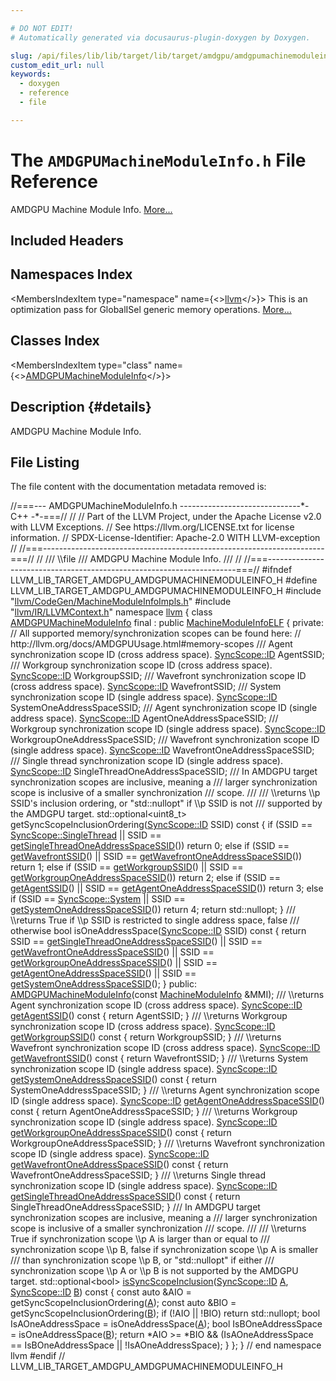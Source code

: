 ```yaml
---

# DO NOT EDIT!
# Automatically generated via docusaurus-plugin-doxygen by Doxygen.

slug: /api/files/lib/lib/target/lib/target/amdgpu/amdgpumachinemoduleinfo-h
custom_edit_url: null
keywords:
  - doxygen
  - reference
  - file

---
```





# The `AMDGPUMachineModuleInfo.h` File Reference

<DoxygenPage pluginConfig={pluginConfig}>

AMDGPU Machine Module Info. <a href="#details">More...</a>

## Included Headers

<IncludesList>
<IncludesListItem
  filePath="llvm/CodeGen/MachineModuleInfoImpls.h"
  permalink="/docs/api/files/include/include/llvm/include/llvm/codegen/machinemoduleinfoimpls-h"
  isLocal="true" />
<IncludesListItem
  filePath="llvm/IR/LLVMContext.h"
  permalink="/docs/api/files/include/include/llvm/include/llvm/ir/llvmcontext-h"
  isLocal="true" />
</IncludesList>

## Namespaces Index

<MembersIndex>

<MembersIndexItem
  type="namespace"
  name={<><a href="/docs/api/namespaces/llvm">llvm</a></>}>
This is an optimization pass for GlobalISel generic memory operations. <a href="/docs/api/namespaces/llvm/#details">More...</a>
</MembersIndexItem>

</MembersIndex>

## Classes Index

<MembersIndex>

<MembersIndexItem
  type="class"
  name={<><a href="/docs/api/classes/llvm/amdgpumachinemoduleinfo">AMDGPUMachineModuleInfo</a></>}>
</MembersIndexItem>

</MembersIndex>

## Description {#details}

AMDGPU Machine Module Info.

## File Listing

The file content with the documentation metadata removed is:

<ProgramListing>

<Link id="l00001" /><CodeLine lineNumber="1"><span class="doxyHighlightComment">//===--- AMDGPUMachineModuleInfo.h ------------------------------&#42;- C++ -&#42;-===//</span></CodeLine>
<Link id="l00002" /><CodeLine lineNumber="2"><span class="doxyHighlightComment">//</span></CodeLine>
<Link id="l00003" /><CodeLine lineNumber="3"><span class="doxyHighlightComment">// Part of the LLVM Project, under the Apache License v2.0 with LLVM Exceptions.</span></CodeLine>
<Link id="l00004" /><CodeLine lineNumber="4"><span class="doxyHighlightComment">// See https://llvm.org/LICENSE.txt for license information.</span></CodeLine>
<Link id="l00005" /><CodeLine lineNumber="5"><span class="doxyHighlightComment">// SPDX-License-Identifier: Apache-2.0 WITH LLVM-exception</span></CodeLine>
<Link id="l00006" /><CodeLine lineNumber="6"><span class="doxyHighlightComment">//</span></CodeLine>
<Link id="l00007" /><CodeLine lineNumber="7"><span class="doxyHighlightComment">//===----------------------------------------------------------------------===//</span></CodeLine>
<Link id="l00008" /><CodeLine lineNumber="8"><span class="doxyHighlightComment">//</span></CodeLine>
<Link id="l00009" /><CodeLine lineNumber="9"><span class="doxyHighlightComment">/// \\file</span></CodeLine>
<Link id="l00010" /><CodeLine lineNumber="10"><span class="doxyHighlightComment">/// AMDGPU Machine Module Info.</span></CodeLine>
<Link id="l00011" /><CodeLine lineNumber="11"><span class="doxyHighlightComment">///</span></CodeLine>
<Link id="l00012" /><CodeLine lineNumber="12"><span class="doxyHighlightComment">//</span></CodeLine>
<Link id="l00013" /><CodeLine lineNumber="13"><span class="doxyHighlightComment">//===----------------------------------------------------------------------===//</span></CodeLine>
<Link id="l00014" /><CodeLine lineNumber="14"></CodeLine>
<Link id="l00015" /><CodeLine lineNumber="15"><span class="doxyHighlightPreprocessor">#ifndef LLVM&#95;LIB&#95;TARGET&#95;AMDGPU&#95;AMDGPUMACHINEMODULEINFO&#95;H</span></CodeLine>
<Link id="l00016" /><CodeLine lineNumber="16"><span class="doxyHighlightPreprocessor">#define LLVM&#95;LIB&#95;TARGET&#95;AMDGPU&#95;AMDGPUMACHINEMODULEINFO&#95;H</span></CodeLine>
<Link id="l00017" /><CodeLine lineNumber="17"></CodeLine>
<Link id="l00018" /><CodeLine lineNumber="18"><span class="doxyHighlightPreprocessor">#include &quot;<a href="/docs/api/files/include/include/llvm/include/llvm/codegen/machinemoduleinfoimpls-h">llvm/CodeGen/MachineModuleInfoImpls.h</a>&quot;</span></CodeLine>
<Link id="l00019" /><CodeLine lineNumber="19"><span class="doxyHighlightPreprocessor">#include &quot;<a href="/docs/api/files/include/include/llvm/include/llvm/ir/llvmcontext-h">llvm/IR/LLVMContext.h</a>&quot;</span></CodeLine>
<Link id="l00020" /><CodeLine lineNumber="20"></CodeLine>
<Link id="l00021" /><CodeLine lineNumber="21"><span class="doxyHighlightKeyword">namespace </span><span class="doxyHighlight"><a href="/docs/api/namespaces/llvm">llvm</a> &#123;</span></CodeLine>
<Link id="l00022" /><CodeLine lineNumber="22"></CodeLine>
<Link id="l00023" /><CodeLine lineNumber="23" lineLink="/docs/api/classes/llvm/amdgpumachinemoduleinfo"><span class="doxyHighlightKeyword">class </span><span class="doxyHighlight"><a href="/docs/api/classes/llvm/amdgpumachinemoduleinfo/#ae8cd76b599873138cddf10f91e7bcad0">AMDGPUMachineModuleInfo</a> final : </span><span class="doxyHighlightKeyword">public</span><span class="doxyHighlight"> <a href="/docs/api/classes/llvm/machinemoduleinfoelf/#a10fcc9cad3c4fe08af16f7ca8c14110d">MachineModuleInfoELF</a> &#123;</span></CodeLine>
<Link id="l00024" /><CodeLine lineNumber="24"><span class="doxyHighlightKeyword">private</span><span class="doxyHighlight">:</span></CodeLine>
<Link id="l00025" /><CodeLine lineNumber="25"></CodeLine>
<Link id="l00026" /><CodeLine lineNumber="26"><span class="doxyHighlight">  </span><span class="doxyHighlightComment">// All supported memory/synchronization scopes can be found here:</span></CodeLine>
<Link id="l00027" /><CodeLine lineNumber="27"><span class="doxyHighlight">  </span><span class="doxyHighlightComment">//   http://llvm.org/docs/AMDGPUUsage.html#memory-scopes</span></CodeLine>
<Link id="l00028" /><CodeLine lineNumber="28"></CodeLine>
<Link id="l00029" /><CodeLine lineNumber="29"><span class="doxyHighlightComment">  /// Agent synchronization scope ID (cross address space).</span></CodeLine>
<Link id="l00030" /><CodeLine lineNumber="30"><span class="doxyHighlight">  <a href="/docs/api/namespaces/llvm/syncscope/#a80741d3f96133391b683effd8e5b77f0">SyncScope::ID</a> AgentSSID;</span></CodeLine>
<Link id="l00031" /><CodeLine lineNumber="31"><span class="doxyHighlightComment">  /// Workgroup synchronization scope ID (cross address space).</span></CodeLine>
<Link id="l00032" /><CodeLine lineNumber="32"><span class="doxyHighlight">  <a href="/docs/api/namespaces/llvm/syncscope/#a80741d3f96133391b683effd8e5b77f0">SyncScope::ID</a> WorkgroupSSID;</span></CodeLine>
<Link id="l00033" /><CodeLine lineNumber="33"><span class="doxyHighlightComment">  /// Wavefront synchronization scope ID (cross address space).</span></CodeLine>
<Link id="l00034" /><CodeLine lineNumber="34"><span class="doxyHighlight">  <a href="/docs/api/namespaces/llvm/syncscope/#a80741d3f96133391b683effd8e5b77f0">SyncScope::ID</a> WavefrontSSID;</span></CodeLine>
<Link id="l00035" /><CodeLine lineNumber="35"><span class="doxyHighlightComment">  /// System synchronization scope ID (single address space).</span></CodeLine>
<Link id="l00036" /><CodeLine lineNumber="36"><span class="doxyHighlight">  <a href="/docs/api/namespaces/llvm/syncscope/#a80741d3f96133391b683effd8e5b77f0">SyncScope::ID</a> SystemOneAddressSpaceSSID;</span></CodeLine>
<Link id="l00037" /><CodeLine lineNumber="37"><span class="doxyHighlightComment">  /// Agent synchronization scope ID (single address space).</span></CodeLine>
<Link id="l00038" /><CodeLine lineNumber="38"><span class="doxyHighlight">  <a href="/docs/api/namespaces/llvm/syncscope/#a80741d3f96133391b683effd8e5b77f0">SyncScope::ID</a> AgentOneAddressSpaceSSID;</span></CodeLine>
<Link id="l00039" /><CodeLine lineNumber="39"><span class="doxyHighlightComment">  /// Workgroup synchronization scope ID (single address space).</span></CodeLine>
<Link id="l00040" /><CodeLine lineNumber="40"><span class="doxyHighlight">  <a href="/docs/api/namespaces/llvm/syncscope/#a80741d3f96133391b683effd8e5b77f0">SyncScope::ID</a> WorkgroupOneAddressSpaceSSID;</span></CodeLine>
<Link id="l00041" /><CodeLine lineNumber="41"><span class="doxyHighlightComment">  /// Wavefront synchronization scope ID (single address space).</span></CodeLine>
<Link id="l00042" /><CodeLine lineNumber="42"><span class="doxyHighlight">  <a href="/docs/api/namespaces/llvm/syncscope/#a80741d3f96133391b683effd8e5b77f0">SyncScope::ID</a> WavefrontOneAddressSpaceSSID;</span></CodeLine>
<Link id="l00043" /><CodeLine lineNumber="43"><span class="doxyHighlightComment">  /// Single thread synchronization scope ID (single address space).</span></CodeLine>
<Link id="l00044" /><CodeLine lineNumber="44"><span class="doxyHighlight">  <a href="/docs/api/namespaces/llvm/syncscope/#a80741d3f96133391b683effd8e5b77f0">SyncScope::ID</a> SingleThreadOneAddressSpaceSSID;</span></CodeLine>
<Link id="l00045" /><CodeLine lineNumber="45"></CodeLine>
<Link id="l00046" /><CodeLine lineNumber="46"><span class="doxyHighlightComment">  /// In AMDGPU target synchronization scopes are inclusive, meaning a</span></CodeLine>
<Link id="l00047" /><CodeLine lineNumber="47"><span class="doxyHighlightComment">  /// larger synchronization scope is inclusive of a smaller synchronization</span></CodeLine>
<Link id="l00048" /><CodeLine lineNumber="48"><span class="doxyHighlightComment">  /// scope.</span></CodeLine>
<Link id="l00049" /><CodeLine lineNumber="49"><span class="doxyHighlightComment">  ///</span></CodeLine>
<Link id="l00050" /><CodeLine lineNumber="50"><span class="doxyHighlightComment">  /// \\returns \\p SSID&#39;s inclusion ordering, or &quot;std::nullopt&quot; if \\p SSID is not</span></CodeLine>
<Link id="l00051" /><CodeLine lineNumber="51"><span class="doxyHighlightComment">  /// supported by the AMDGPU target.</span></CodeLine>
<Link id="l00052" /><CodeLine lineNumber="52"><span class="doxyHighlight">  std::optional&lt;uint8&#95;t&gt;</span></CodeLine>
<Link id="l00053" /><CodeLine lineNumber="53"><span class="doxyHighlight">  getSyncScopeInclusionOrdering(<a href="/docs/api/namespaces/llvm/syncscope/#a80741d3f96133391b683effd8e5b77f0">SyncScope::ID</a> SSID)</span><span class="doxyHighlightKeyword"> const </span><span class="doxyHighlight">&#123;</span></CodeLine>
<Link id="l00054" /><CodeLine lineNumber="54"><span class="doxyHighlight">    </span><span class="doxyHighlightKeywordFlow">if</span><span class="doxyHighlight"> (SSID == <a href="/docs/api/namespaces/llvm/syncscope/#a15caddcf5c9b41f2f15c2ec363589f6ca6ee3fb8ea1d8946ee1f96ab1947b294a">SyncScope::SingleThread</a> ||</span></CodeLine>
<Link id="l00055" /><CodeLine lineNumber="55"><span class="doxyHighlight">        SSID == <a href="/docs/api/classes/llvm/amdgpumachinemoduleinfo/#a8524925498e76708938d92ad6b02ae7b">getSingleThreadOneAddressSpaceSSID</a>())</span></CodeLine>
<Link id="l00056" /><CodeLine lineNumber="56"><span class="doxyHighlight">      </span><span class="doxyHighlightKeywordFlow">return</span><span class="doxyHighlight"> 0;</span></CodeLine>
<Link id="l00057" /><CodeLine lineNumber="57"><span class="doxyHighlight">    </span><span class="doxyHighlightKeywordFlow">else</span><span class="doxyHighlight"> </span><span class="doxyHighlightKeywordFlow">if</span><span class="doxyHighlight"> (SSID == <a href="/docs/api/classes/llvm/amdgpumachinemoduleinfo/#a431ada583c5278580a9a0e0e4414fa0d">getWavefrontSSID</a>() ||</span></CodeLine>
<Link id="l00058" /><CodeLine lineNumber="58"><span class="doxyHighlight">             SSID == <a href="/docs/api/classes/llvm/amdgpumachinemoduleinfo/#a956502932a344bae9b2485c644de755b">getWavefrontOneAddressSpaceSSID</a>())</span></CodeLine>
<Link id="l00059" /><CodeLine lineNumber="59"><span class="doxyHighlight">      </span><span class="doxyHighlightKeywordFlow">return</span><span class="doxyHighlight"> 1;</span></CodeLine>
<Link id="l00060" /><CodeLine lineNumber="60"><span class="doxyHighlight">    </span><span class="doxyHighlightKeywordFlow">else</span><span class="doxyHighlight"> </span><span class="doxyHighlightKeywordFlow">if</span><span class="doxyHighlight"> (SSID == <a href="/docs/api/classes/llvm/amdgpumachinemoduleinfo/#a0bb9564cd6602b7626b47e2dbf30dc70">getWorkgroupSSID</a>() ||</span></CodeLine>
<Link id="l00061" /><CodeLine lineNumber="61"><span class="doxyHighlight">             SSID == <a href="/docs/api/classes/llvm/amdgpumachinemoduleinfo/#afebcf8056b7c0955c514a9a227c0d49e">getWorkgroupOneAddressSpaceSSID</a>())</span></CodeLine>
<Link id="l00062" /><CodeLine lineNumber="62"><span class="doxyHighlight">      </span><span class="doxyHighlightKeywordFlow">return</span><span class="doxyHighlight"> 2;</span></CodeLine>
<Link id="l00063" /><CodeLine lineNumber="63"><span class="doxyHighlight">    </span><span class="doxyHighlightKeywordFlow">else</span><span class="doxyHighlight"> </span><span class="doxyHighlightKeywordFlow">if</span><span class="doxyHighlight"> (SSID == <a href="/docs/api/classes/llvm/amdgpumachinemoduleinfo/#a54b94ddf953f392a7821187076481208">getAgentSSID</a>() ||</span></CodeLine>
<Link id="l00064" /><CodeLine lineNumber="64"><span class="doxyHighlight">             SSID == <a href="/docs/api/classes/llvm/amdgpumachinemoduleinfo/#a736d00fdb6d32d983fba96c6ecfc32e7">getAgentOneAddressSpaceSSID</a>())</span></CodeLine>
<Link id="l00065" /><CodeLine lineNumber="65"><span class="doxyHighlight">      </span><span class="doxyHighlightKeywordFlow">return</span><span class="doxyHighlight"> 3;</span></CodeLine>
<Link id="l00066" /><CodeLine lineNumber="66"><span class="doxyHighlight">    </span><span class="doxyHighlightKeywordFlow">else</span><span class="doxyHighlight"> </span><span class="doxyHighlightKeywordFlow">if</span><span class="doxyHighlight"> (SSID == <a href="/docs/api/namespaces/llvm/syncscope/#a15caddcf5c9b41f2f15c2ec363589f6caf9706a2e196638078e8323bfd9ba17de">SyncScope::System</a> ||</span></CodeLine>
<Link id="l00067" /><CodeLine lineNumber="67"><span class="doxyHighlight">             SSID == <a href="/docs/api/classes/llvm/amdgpumachinemoduleinfo/#af106a63cca11e519133fca91122df4c3">getSystemOneAddressSpaceSSID</a>())</span></CodeLine>
<Link id="l00068" /><CodeLine lineNumber="68"><span class="doxyHighlight">      </span><span class="doxyHighlightKeywordFlow">return</span><span class="doxyHighlight"> 4;</span></CodeLine>
<Link id="l00069" /><CodeLine lineNumber="69"></CodeLine>
<Link id="l00070" /><CodeLine lineNumber="70"><span class="doxyHighlight">    </span><span class="doxyHighlightKeywordFlow">return</span><span class="doxyHighlight"> std::nullopt;</span></CodeLine>
<Link id="l00071" /><CodeLine lineNumber="71"><span class="doxyHighlight">  &#125;</span></CodeLine>
<Link id="l00072" /><CodeLine lineNumber="72"></CodeLine>
<Link id="l00073" /><CodeLine lineNumber="73"><span class="doxyHighlightComment">  /// \\returns True if \\p SSID is restricted to single address space, false</span></CodeLine>
<Link id="l00074" /><CodeLine lineNumber="74"><span class="doxyHighlightComment">  /// otherwise</span></CodeLine>
<Link id="l00075" /><CodeLine lineNumber="75"><span class="doxyHighlight">  </span><span class="doxyHighlightKeywordType">bool</span><span class="doxyHighlight"> isOneAddressSpace(<a href="/docs/api/namespaces/llvm/syncscope/#a80741d3f96133391b683effd8e5b77f0">SyncScope::ID</a> SSID)</span><span class="doxyHighlightKeyword"> const </span><span class="doxyHighlight">&#123;</span></CodeLine>
<Link id="l00076" /><CodeLine lineNumber="76"><span class="doxyHighlight">    </span><span class="doxyHighlightKeywordFlow">return</span><span class="doxyHighlight"> SSID == <a href="/docs/api/classes/llvm/amdgpumachinemoduleinfo/#a8524925498e76708938d92ad6b02ae7b">getSingleThreadOneAddressSpaceSSID</a>() ||</span></CodeLine>
<Link id="l00077" /><CodeLine lineNumber="77"><span class="doxyHighlight">        SSID == <a href="/docs/api/classes/llvm/amdgpumachinemoduleinfo/#a956502932a344bae9b2485c644de755b">getWavefrontOneAddressSpaceSSID</a>() ||</span></CodeLine>
<Link id="l00078" /><CodeLine lineNumber="78"><span class="doxyHighlight">        SSID == <a href="/docs/api/classes/llvm/amdgpumachinemoduleinfo/#afebcf8056b7c0955c514a9a227c0d49e">getWorkgroupOneAddressSpaceSSID</a>() ||</span></CodeLine>
<Link id="l00079" /><CodeLine lineNumber="79"><span class="doxyHighlight">        SSID == <a href="/docs/api/classes/llvm/amdgpumachinemoduleinfo/#a736d00fdb6d32d983fba96c6ecfc32e7">getAgentOneAddressSpaceSSID</a>() ||</span></CodeLine>
<Link id="l00080" /><CodeLine lineNumber="80"><span class="doxyHighlight">        SSID == <a href="/docs/api/classes/llvm/amdgpumachinemoduleinfo/#af106a63cca11e519133fca91122df4c3">getSystemOneAddressSpaceSSID</a>();</span></CodeLine>
<Link id="l00081" /><CodeLine lineNumber="81"><span class="doxyHighlight">  &#125;</span></CodeLine>
<Link id="l00082" /><CodeLine lineNumber="82"></CodeLine>
<Link id="l00083" /><CodeLine lineNumber="83"><span class="doxyHighlightKeyword">public</span><span class="doxyHighlight">:</span></CodeLine>
<Link id="l00084" /><CodeLine lineNumber="84"><span class="doxyHighlight">  <a href="/docs/api/classes/llvm/amdgpumachinemoduleinfo/#ae8cd76b599873138cddf10f91e7bcad0">AMDGPUMachineModuleInfo</a>(</span><span class="doxyHighlightKeyword">const</span><span class="doxyHighlight"> <a href="/docs/api/classes/llvm/machinemoduleinfo">MachineModuleInfo</a> &amp;MMI);</span></CodeLine>
<Link id="l00085" /><CodeLine lineNumber="85"></CodeLine>
<Link id="l00086" /><CodeLine lineNumber="86"><span class="doxyHighlightComment">  /// \\returns Agent synchronization scope ID (cross address space).</span></CodeLine>
<Link id="l00087" /><CodeLine lineNumber="87" lineLink="/docs/api/classes/llvm/amdgpumachinemoduleinfo/#a54b94ddf953f392a7821187076481208"><span class="doxyHighlight">  <a href="/docs/api/namespaces/llvm/syncscope/#a80741d3f96133391b683effd8e5b77f0">SyncScope::ID</a> <a href="/docs/api/classes/llvm/amdgpumachinemoduleinfo/#a54b94ddf953f392a7821187076481208">getAgentSSID</a>()</span><span class="doxyHighlightKeyword"> const </span><span class="doxyHighlight">&#123;</span></CodeLine>
<Link id="l00088" /><CodeLine lineNumber="88"><span class="doxyHighlight">    </span><span class="doxyHighlightKeywordFlow">return</span><span class="doxyHighlight"> AgentSSID;</span></CodeLine>
<Link id="l00089" /><CodeLine lineNumber="89"><span class="doxyHighlight">  &#125;</span></CodeLine>
<Link id="l00090" /><CodeLine lineNumber="90"><span class="doxyHighlightComment">  /// \\returns Workgroup synchronization scope ID (cross address space).</span></CodeLine>
<Link id="l00091" /><CodeLine lineNumber="91" lineLink="/docs/api/classes/llvm/amdgpumachinemoduleinfo/#a0bb9564cd6602b7626b47e2dbf30dc70"><span class="doxyHighlight">  <a href="/docs/api/namespaces/llvm/syncscope/#a80741d3f96133391b683effd8e5b77f0">SyncScope::ID</a> <a href="/docs/api/classes/llvm/amdgpumachinemoduleinfo/#a0bb9564cd6602b7626b47e2dbf30dc70">getWorkgroupSSID</a>()</span><span class="doxyHighlightKeyword"> const </span><span class="doxyHighlight">&#123;</span></CodeLine>
<Link id="l00092" /><CodeLine lineNumber="92"><span class="doxyHighlight">    </span><span class="doxyHighlightKeywordFlow">return</span><span class="doxyHighlight"> WorkgroupSSID;</span></CodeLine>
<Link id="l00093" /><CodeLine lineNumber="93"><span class="doxyHighlight">  &#125;</span></CodeLine>
<Link id="l00094" /><CodeLine lineNumber="94"><span class="doxyHighlightComment">  /// \\returns Wavefront synchronization scope ID (cross address space).</span></CodeLine>
<Link id="l00095" /><CodeLine lineNumber="95" lineLink="/docs/api/classes/llvm/amdgpumachinemoduleinfo/#a431ada583c5278580a9a0e0e4414fa0d"><span class="doxyHighlight">  <a href="/docs/api/namespaces/llvm/syncscope/#a80741d3f96133391b683effd8e5b77f0">SyncScope::ID</a> <a href="/docs/api/classes/llvm/amdgpumachinemoduleinfo/#a431ada583c5278580a9a0e0e4414fa0d">getWavefrontSSID</a>()</span><span class="doxyHighlightKeyword"> const </span><span class="doxyHighlight">&#123;</span></CodeLine>
<Link id="l00096" /><CodeLine lineNumber="96"><span class="doxyHighlight">    </span><span class="doxyHighlightKeywordFlow">return</span><span class="doxyHighlight"> WavefrontSSID;</span></CodeLine>
<Link id="l00097" /><CodeLine lineNumber="97"><span class="doxyHighlight">  &#125;</span></CodeLine>
<Link id="l00098" /><CodeLine lineNumber="98"><span class="doxyHighlightComment">  /// \\returns System synchronization scope ID (single address space).</span></CodeLine>
<Link id="l00099" /><CodeLine lineNumber="99" lineLink="/docs/api/classes/llvm/amdgpumachinemoduleinfo/#af106a63cca11e519133fca91122df4c3"><span class="doxyHighlight">  <a href="/docs/api/namespaces/llvm/syncscope/#a80741d3f96133391b683effd8e5b77f0">SyncScope::ID</a> <a href="/docs/api/classes/llvm/amdgpumachinemoduleinfo/#af106a63cca11e519133fca91122df4c3">getSystemOneAddressSpaceSSID</a>()</span><span class="doxyHighlightKeyword"> const </span><span class="doxyHighlight">&#123;</span></CodeLine>
<Link id="l00100" /><CodeLine lineNumber="100"><span class="doxyHighlight">    </span><span class="doxyHighlightKeywordFlow">return</span><span class="doxyHighlight"> SystemOneAddressSpaceSSID;</span></CodeLine>
<Link id="l00101" /><CodeLine lineNumber="101"><span class="doxyHighlight">  &#125;</span></CodeLine>
<Link id="l00102" /><CodeLine lineNumber="102"><span class="doxyHighlightComment">  /// \\returns Agent synchronization scope ID (single address space).</span></CodeLine>
<Link id="l00103" /><CodeLine lineNumber="103" lineLink="/docs/api/classes/llvm/amdgpumachinemoduleinfo/#a736d00fdb6d32d983fba96c6ecfc32e7"><span class="doxyHighlight">  <a href="/docs/api/namespaces/llvm/syncscope/#a80741d3f96133391b683effd8e5b77f0">SyncScope::ID</a> <a href="/docs/api/classes/llvm/amdgpumachinemoduleinfo/#a736d00fdb6d32d983fba96c6ecfc32e7">getAgentOneAddressSpaceSSID</a>()</span><span class="doxyHighlightKeyword"> const </span><span class="doxyHighlight">&#123;</span></CodeLine>
<Link id="l00104" /><CodeLine lineNumber="104"><span class="doxyHighlight">    </span><span class="doxyHighlightKeywordFlow">return</span><span class="doxyHighlight"> AgentOneAddressSpaceSSID;</span></CodeLine>
<Link id="l00105" /><CodeLine lineNumber="105"><span class="doxyHighlight">  &#125;</span></CodeLine>
<Link id="l00106" /><CodeLine lineNumber="106"><span class="doxyHighlightComment">  /// \\returns Workgroup synchronization scope ID (single address space).</span></CodeLine>
<Link id="l00107" /><CodeLine lineNumber="107" lineLink="/docs/api/classes/llvm/amdgpumachinemoduleinfo/#afebcf8056b7c0955c514a9a227c0d49e"><span class="doxyHighlight">  <a href="/docs/api/namespaces/llvm/syncscope/#a80741d3f96133391b683effd8e5b77f0">SyncScope::ID</a> <a href="/docs/api/classes/llvm/amdgpumachinemoduleinfo/#afebcf8056b7c0955c514a9a227c0d49e">getWorkgroupOneAddressSpaceSSID</a>()</span><span class="doxyHighlightKeyword"> const </span><span class="doxyHighlight">&#123;</span></CodeLine>
<Link id="l00108" /><CodeLine lineNumber="108"><span class="doxyHighlight">    </span><span class="doxyHighlightKeywordFlow">return</span><span class="doxyHighlight"> WorkgroupOneAddressSpaceSSID;</span></CodeLine>
<Link id="l00109" /><CodeLine lineNumber="109"><span class="doxyHighlight">  &#125;</span></CodeLine>
<Link id="l00110" /><CodeLine lineNumber="110"><span class="doxyHighlightComment">  /// \\returns Wavefront synchronization scope ID (single address space).</span></CodeLine>
<Link id="l00111" /><CodeLine lineNumber="111" lineLink="/docs/api/classes/llvm/amdgpumachinemoduleinfo/#a956502932a344bae9b2485c644de755b"><span class="doxyHighlight">  <a href="/docs/api/namespaces/llvm/syncscope/#a80741d3f96133391b683effd8e5b77f0">SyncScope::ID</a> <a href="/docs/api/classes/llvm/amdgpumachinemoduleinfo/#a956502932a344bae9b2485c644de755b">getWavefrontOneAddressSpaceSSID</a>()</span><span class="doxyHighlightKeyword"> const </span><span class="doxyHighlight">&#123;</span></CodeLine>
<Link id="l00112" /><CodeLine lineNumber="112"><span class="doxyHighlight">    </span><span class="doxyHighlightKeywordFlow">return</span><span class="doxyHighlight"> WavefrontOneAddressSpaceSSID;</span></CodeLine>
<Link id="l00113" /><CodeLine lineNumber="113"><span class="doxyHighlight">  &#125;</span></CodeLine>
<Link id="l00114" /><CodeLine lineNumber="114"><span class="doxyHighlightComment">  /// \\returns Single thread synchronization scope ID (single address space).</span></CodeLine>
<Link id="l00115" /><CodeLine lineNumber="115" lineLink="/docs/api/classes/llvm/amdgpumachinemoduleinfo/#a8524925498e76708938d92ad6b02ae7b"><span class="doxyHighlight">  <a href="/docs/api/namespaces/llvm/syncscope/#a80741d3f96133391b683effd8e5b77f0">SyncScope::ID</a> <a href="/docs/api/classes/llvm/amdgpumachinemoduleinfo/#a8524925498e76708938d92ad6b02ae7b">getSingleThreadOneAddressSpaceSSID</a>()</span><span class="doxyHighlightKeyword"> const </span><span class="doxyHighlight">&#123;</span></CodeLine>
<Link id="l00116" /><CodeLine lineNumber="116"><span class="doxyHighlight">    </span><span class="doxyHighlightKeywordFlow">return</span><span class="doxyHighlight"> SingleThreadOneAddressSpaceSSID;</span></CodeLine>
<Link id="l00117" /><CodeLine lineNumber="117"><span class="doxyHighlight">  &#125;</span></CodeLine>
<Link id="l00118" /><CodeLine lineNumber="118"></CodeLine>
<Link id="l00119" /><CodeLine lineNumber="119"><span class="doxyHighlightComment">  /// In AMDGPU target synchronization scopes are inclusive, meaning a</span></CodeLine>
<Link id="l00120" /><CodeLine lineNumber="120"><span class="doxyHighlightComment">  /// larger synchronization scope is inclusive of a smaller synchronization</span></CodeLine>
<Link id="l00121" /><CodeLine lineNumber="121"><span class="doxyHighlightComment">  /// scope.</span></CodeLine>
<Link id="l00122" /><CodeLine lineNumber="122"><span class="doxyHighlightComment">  ///</span></CodeLine>
<Link id="l00123" /><CodeLine lineNumber="123"><span class="doxyHighlightComment">  /// \\returns True if synchronization scope \\p A is larger than or equal to</span></CodeLine>
<Link id="l00124" /><CodeLine lineNumber="124"><span class="doxyHighlightComment">  /// synchronization scope \\p B, false if synchronization scope \\p A is smaller</span></CodeLine>
<Link id="l00125" /><CodeLine lineNumber="125"><span class="doxyHighlightComment">  /// than synchronization scope \\p B, or &quot;std::nullopt&quot; if either</span></CodeLine>
<Link id="l00126" /><CodeLine lineNumber="126"><span class="doxyHighlightComment">  /// synchronization scope \\p A or \\p B is not supported by the AMDGPU target.</span></CodeLine>
<Link id="l00127" /><CodeLine lineNumber="127" lineLink="/docs/api/classes/llvm/amdgpumachinemoduleinfo/#a7092e9a66bbc5097529a1f72d59eb037"><span class="doxyHighlight">  std::optional&lt;bool&gt; <a href="/docs/api/classes/llvm/amdgpumachinemoduleinfo/#a7092e9a66bbc5097529a1f72d59eb037">isSyncScopeInclusion</a>(<a href="/docs/api/namespaces/llvm/syncscope/#a80741d3f96133391b683effd8e5b77f0">SyncScope::ID</a> <a href="/docs/api/files/lib/lib/ir/builtingcs-cpp/#a2e38c85003a042421cde1647632d0b72">A</a>,</span></CodeLine>
<Link id="l00128" /><CodeLine lineNumber="128"><span class="doxyHighlight">                                           <a href="/docs/api/namespaces/llvm/syncscope/#a80741d3f96133391b683effd8e5b77f0">SyncScope::ID</a> <a href="/docs/api/files/lib/lib/ir/builtingcs-cpp/#ae76959fe811ba090de4cba69ac00f1da">B</a>)</span><span class="doxyHighlightKeyword"> const </span><span class="doxyHighlight">&#123;</span></CodeLine>
<Link id="l00129" /><CodeLine lineNumber="129"><span class="doxyHighlight">    </span><span class="doxyHighlightKeyword">const</span><span class="doxyHighlight"> </span><span class="doxyHighlightKeyword">auto</span><span class="doxyHighlight"> &amp;AIO = getSyncScopeInclusionOrdering(<a href="/docs/api/files/lib/lib/ir/builtingcs-cpp/#a2e38c85003a042421cde1647632d0b72">A</a>);</span></CodeLine>
<Link id="l00130" /><CodeLine lineNumber="130"><span class="doxyHighlight">    </span><span class="doxyHighlightKeyword">const</span><span class="doxyHighlight"> </span><span class="doxyHighlightKeyword">auto</span><span class="doxyHighlight"> &amp;BIO = getSyncScopeInclusionOrdering(<a href="/docs/api/files/lib/lib/ir/builtingcs-cpp/#ae76959fe811ba090de4cba69ac00f1da">B</a>);</span></CodeLine>
<Link id="l00131" /><CodeLine lineNumber="131"><span class="doxyHighlight">    </span><span class="doxyHighlightKeywordFlow">if</span><span class="doxyHighlight"> (!AIO || !BIO)</span></CodeLine>
<Link id="l00132" /><CodeLine lineNumber="132"><span class="doxyHighlight">      </span><span class="doxyHighlightKeywordFlow">return</span><span class="doxyHighlight"> std::nullopt;</span></CodeLine>
<Link id="l00133" /><CodeLine lineNumber="133"></CodeLine>
<Link id="l00134" /><CodeLine lineNumber="134"><span class="doxyHighlight">    </span><span class="doxyHighlightKeywordType">bool</span><span class="doxyHighlight"> IsAOneAddressSpace = isOneAddressSpace(<a href="/docs/api/files/lib/lib/ir/builtingcs-cpp/#a2e38c85003a042421cde1647632d0b72">A</a>);</span></CodeLine>
<Link id="l00135" /><CodeLine lineNumber="135"><span class="doxyHighlight">    </span><span class="doxyHighlightKeywordType">bool</span><span class="doxyHighlight"> IsBOneAddressSpace = isOneAddressSpace(<a href="/docs/api/files/lib/lib/ir/builtingcs-cpp/#ae76959fe811ba090de4cba69ac00f1da">B</a>);</span></CodeLine>
<Link id="l00136" /><CodeLine lineNumber="136"></CodeLine>
<Link id="l00137" /><CodeLine lineNumber="137"><span class="doxyHighlight">    </span><span class="doxyHighlightKeywordFlow">return</span><span class="doxyHighlight"> &#42;AIO &gt;= &#42;BIO &amp;&amp;</span></CodeLine>
<Link id="l00138" /><CodeLine lineNumber="138"><span class="doxyHighlight">           (IsAOneAddressSpace == IsBOneAddressSpace || !IsAOneAddressSpace);</span></CodeLine>
<Link id="l00139" /><CodeLine lineNumber="139"><span class="doxyHighlight">  &#125;</span></CodeLine>
<Link id="l00140" /><CodeLine lineNumber="140"><span class="doxyHighlight">&#125;;</span></CodeLine>
<Link id="l00141" /><CodeLine lineNumber="141"></CodeLine>
<Link id="l00142" /><CodeLine lineNumber="142"><span class="doxyHighlight">&#125; </span><span class="doxyHighlightComment">// end namespace llvm</span></CodeLine>
<Link id="l00143" /><CodeLine lineNumber="143"></CodeLine>
<Link id="l00144" /><CodeLine lineNumber="144"><span class="doxyHighlightPreprocessor">#endif </span><span class="doxyHighlightComment">// LLVM&#95;LIB&#95;TARGET&#95;AMDGPU&#95;AMDGPUMACHINEMODULEINFO&#95;H</span></CodeLine>

</ProgramListing>


</DoxygenPage>
